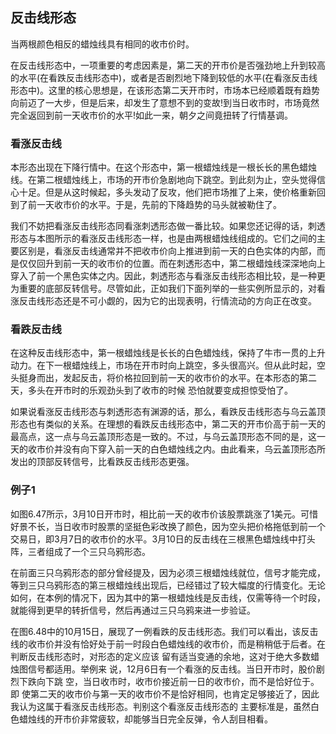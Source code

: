 
## 反击线形态
当两根颜色相反的蜡烛线具有相同的收市价时。

在反击线形态中，一项重要的考虑因素是，第二天的开市价是否强劲地上升到较高的水平(在看跌反击线形态中)，或者是否剧烈地下降到较低的水平(在看涨反击线形态中)。这里的核心思想是，在该形态第二天开市时，市场本已经顺着既有趋势向前迈了一大步，但是后来，却发生了意想不到的变故!到当日收市时，市场竟然完全返回到前一天收市价的水平!如此一来，朝夕之间竟扭转了行情基调。

<ImageRender alt='test1' width='auto' height='auto' path='/candleTech/18-fightingBack.png' />

### 看涨反击线
本形态出现在下降行情中。在这个形态中，第一根蜡烛线是一根长长的黑色蜡烛线。在第二根蜡烛线上，市场的开市价急剧地向下跳空。到此刻为止，空头觉得信心十足。但是从这时候起，多头发动了反攻，他们把市场推了上来，使价格重新回到了前一天收市价的水平。于是，先前的下降趋势的马头就被勒住了。

我们不妨把看涨反击线形态同看涨刺透形态做一番比较。如果您还记得的话，刺透形态与本图所示的看涨反击线形态一样，也是由两根蜡烛线组成的。它们之间的主要区别是，看涨反击线通常并不把收市价向上推进到前一天的白色实体的内部，而是仅仅回升到前一天的收市价的位置。而在刺透形态中，第二根蜡烛线深深地向上穿入了前一个黑色实体之内。因此，刺透形态与看涨反击线形态相比较，是一种更为重要的底部反转信号。尽管如此，正如我们下面列举的一些实例所显示的，对看涨反击线形态还是不可小觑的，因为它的出现表明，行情流动的方向正在改变。

### 看跌反击线
在这种反击线形态中，第一根蜡烛线是长长的白色蜡烛线，保持了牛市一贯的上升动力。在下一根蜡烛线上，市场在开市时向上跳空，多头很高兴。但从此时起，空头挺身而出，发起反击，将价格拉回到前一天的收市价的水平。在本形态的第二天，多头在开市时的乐观劲头到了收市的时候 恐怕就要变成担惊受怕了。

如果说看涨反击线形态与刺透形态有渊源的话，那么，看跌反击线形态与乌云盖顶形态也有类似的关系。在理想的看跌反击线形态中，第二天的开市价高于前一天的最高点，这一点与乌云盖顶形态是一致的。不过，与乌云盖顶形态不同的是，这一天的收市价并没有向下穿入前一天的白色蜡烛线之内。由此看来，乌云盖顶形态所发出的顶部反转信号，比看跌反击线形态更强。

### 例子1
如图6.47所示，3月10日开市时，相比前一天的收市价该股票跳涨了1美元。可惜好景不长，当日收市时股票的坚挺色彩改换了颜色，因为空头把价格拖低到前一个交易日，即3月7日的收市价的水平。3月10日的反击线在三根黑色蜡烛线中打头阵，三者组成了一个三只乌鸦形态。

在前面三只乌鸦形态的部分曾经提及，因为必须三根蜡烛线就位，信号才能完成，等到三只乌鸦形态的第三根蜡烛线出现后，已经错过了较大幅度的行情变化。无论如何，在本例的情况下，因为其中的第一根蜡烛线是反击线，仅需等待一个时段，就能得到更早的转折信号，然后再通过三只乌鸦来进一步验证。

<ImageRender alt='test1' width='auto' height='auto' path='/candleTech/18-fightingBack2.png' />

在图6.48中的10月15日，展现了一例看跌的反击线形态。我们可以看出，该反击线的收市价并没有恰好处于前一时段白色蜡烛线的收市价，而是稍稍低于后者。在判断反击线形态时，对形态的定义应该 留有适当变通的余地，这对于绝大多数蜡烛图信号都适用。举例来 说，12月6日有一个看涨的反击线。当日开市时，股价剧烈下跌向下跳 空，当日收市时，收市价接近前一日的收市价，而不是恰好位于。即 使第二天的收市价与第一天的收市价不是恰好相同，也肯定足够接近了，因此我认为这属于看涨反击线形态。判别这个看涨反击线形态的 主要标准是，虽然白色蜡烛线的开市价非常疲软，却能够当日完全反弹，令人刮目相看。

<ImageRender alt='test1' width='auto' height='auto' path='/candleTech/18-fightingBack3.png' />
